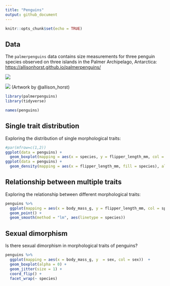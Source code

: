 ```yaml
---
title: "Penguins"
output: github_document
---
```


```r
knitr::opts_chunk$set(echo = TRUE)
```


## Data

The `palmerpenguins` data contains size measurements for three penguin species observed on three islands in the Palmer Archipelago, Antarctica:
<https://allisonhorst.github.io/palmerpenguins/>

![](https://www.gabemednick.com/post/penguin/featured.png)

![](https://allisonhorst.github.io/palmerpenguins/reference/figures/lter_penguins.png)
(Artwork by @allison_horst)

```r
library(palmerpenguins) 
library(tidyverse)
```
```r
names(penguins)
```

## Single trait distribution

Exploring the distribution of single morphological traits:
```r
#par(mfrow=c(1,2))
ggplot(data = penguins) +
  geom_boxplot(mapping = aes(x = species, y = flipper_length_mm, col = species))
ggplot(data = penguins) +
  geom_density(mapping = aes(x = flipper_length_mm, fill = species), alpha = 0.5)
```


## Relationship between multiple traits

Exploring the relationship between different morphological traits:
```r
penguins %>%
  ggplot(mapping = aes(x = body_mass_g, y = flipper_length_mm, col = species, shape = species)) +
  geom_point() +
  geom_smooth(method = "lm", aes(linetype = species))
```

## Sexual dimorphism

Is there sexual dimorphism in morphological traits of penguins?
```r
penguins %>%
  ggplot(mapping = aes(x = body_mass_g, y  = sex, col = sex))  +
  geom_boxplot(alpha = 0) +
  geom_jitter(size = 1) +
  coord_flip() +
  facet_wrap(~ species)
```
